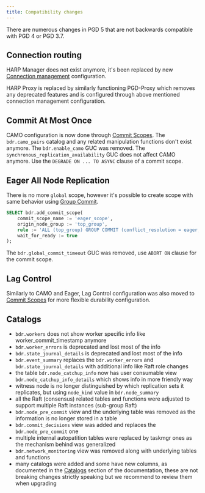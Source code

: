 ```yaml
---
title: Compatibility changes
---
```


There are numerous changes in PGD 5 that are not backwards compatible with
PGD 4 or PGD 3.7.

## Connection routing

HARP Manager does not exist anymore, it's been replaced by new
[Connection management](/pgd/latest/routing) configuration.

HARP Proxy is replaced by similarly functioning PGD-Proxy which removes any
deprecated features and is configured through above mentioned connection
management configuration.

## Commit At Most Once

CAMO configuration is now done through [Commit Scopes](commit-scopes). The
`bdr.camo_pairs` catalog and any related manipulation functions don't exist
anymore. The `bdr.enable_camo` GUC was removed.
The `synchronous_replication_availability` GUC does not affect CAMO anymore.
Use the `DEGRADE ON ... TO ASYNC` clause of a commit scope.


## Eager All Node Replication

There is no more `global` scope, however it's possible to create scope with same
behavior using [Group Commit](group-commit).

```sql
SELECT bdr.add_commit_scope(
    commit_scope_name := 'eager_scope',
    origin_node_group := 'top_group',
    rule := 'ALL (top_group) GROUP COMMIT (conflict_resolution = eager, commit_decision = raft) ABORT ON (timeout = 60s)',
    wait_for_ready := true
);
```

The `bdr.global_commit_timeout` GUC was removed, use `ABORT ON` clause for the
commit scope.

## Lag Control

Similarly to CAMO and Eager, Lag Control configuration was also moved to
[Commit Scopes](commit-scopes) for more flexible durability configuration.

## Catalogs

- `bdr.workers` does not show worker specific info like worker_commit_timestamp anymore
- `bdr.worker_errors` is deprecated and lost most of the info
- `bdr.state_journal_details` is deprecated and lost most of the info
- `bdr.event_summary` replaces the `bdr.worker_errors` and
  `bdr.state_journal_details` with additional info like Raft role changes
- the table `bdr.node_catchup_info` now has user consumable view
  `bdr.node_catchup_info_details` which shows info in more friendly way
- witness node is no longer distinguished by which replication sets
  it replicates, but using `node_kind` value in `bdr.node_summary`
- all the Raft (consensus) related tables and functions were adjusted to support
  multiple Raft instances (sub-group Raft)
- `bdr.node_pre_commit` view and the underlying table was removed as the
  information is no longer stored in a table
- `bdr.commit_decisions` view was added and replaces the `bdr.node_pre_commit` one
- multiple internal autopatition tables were replaced by taskmgr ones as the
  mechanism behind was generalized
- `bdr.network_monitoring` view was removed along with underlying tables and
  functions
- many catalogs were added and some have new columns, as documented in the
  [Catalogs](/pgd/latest/bdr/catalogs) section of the documentation, these
  are not breaking changes strictly speaking but we recommend to review them
  when upgrading
